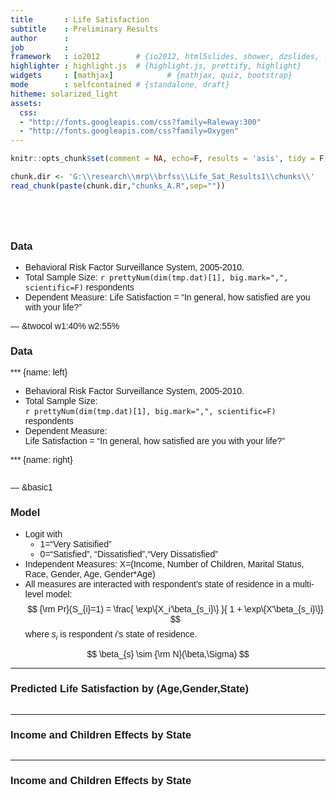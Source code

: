 ```yaml
---
title       : Life Satisfaction
subtitle    : Preliminary Results
author      : 
job         : 
framework   : io2012        # {io2012, html5slides, shower, dzslides, ...}
highlighter : highlight.js  # {highlight.js, prettify, highlight}
widgets     : [mathjax]            # {mathjax, quiz, bootstrap}
mode        : selfcontained # {standalone, draft}
hitheme: solarized_light
assets:
  css:
  - "http://fonts.googleapis.com/css?family=Raleway:300"
  - "http://fonts.googleapis.com/css?family=Oxygen"
--- 
```

<style>
iframe{
  height:450px;
  width:900px;
  margin:auto auto;
}

body{
  font-family: 'Raleway', sans-serif;
}


h1,h2,h3,h4 {
  font-family: 'Raleway', sans-serif;
}

</style>

```r
knitr::opts_chunk$set(comment = NA, echo=F, results = 'asis', tidy = F, message = F)
```


```r
chunk.dir <- 'G:\\research\\mrp\\brfss\\Life_Sat_Results1\\chunks\\'
read_chunk(paste(chunk.dir,"chunks_A.R",sep=""))
```

```r
```

```r
```

```r
```

```r
```

### Data 

- Behavioral Risk Factor Surveillance System, 2005-2010.
- Total Sample Size: `r prettyNum(dim(tmp.dat)[1], big.mark=",", scientific=F)` respondents
- Dependent Measure: Life Satisfaction = "In general, how satisfied are you with your life?"


--- &twocol w1:40% w2:55%

### Data   
    
*** {name: left}
    
- Behavioral Risk Factor Surveillance System, 2005-2010.
- Total Sample Size: <br/>
    `r prettyNum(dim(tmp.dat)[1], big.mark=",", scientific=F)` respondents
- Dependent Measure: <br/>
    Life Satisfaction = "In general, how satisfied are you with your life?"
    
*** {name: right}


```r
```

--- &basic1

### Model

- Logit with 
  - 1="Very Satisified"
  - 0="Satisfied", "Dissatisfied","Very Dissatisfied"
- Independent Measures: X=(Income, Number of Children, Marital Status, Race, Gender, Age, Gender*Age)
- All measures are interacted with respondent's state of residence in a multi-level model:
$$
{\rm Pr}(S_{i}=1) = \frac{ \exp\{X_i'\beta_{s_i}\} }{ 1 + \exp\{X'\beta_{s_i}\}}
$$
where $s_i$ is respondent $i$'s state of residence.

$$
\beta_{s} \sim {\rm N}(\beta,\Sigma)
$$


---

### Predicted Life Satisfaction by (Age,Gender,State)

```r
```


---

### Income and Children Effects by State

```r
```

---

### Income and Children Effects by State

```r
```

